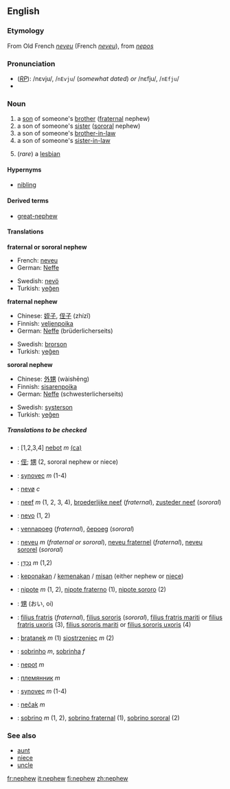 ==English==
===Etymology===
From Old French ''[[neveu]]'' (French ''[[neveu]]''), from {{L.}} ''[[nepos]]''

===Pronunciation===
*(''[[RP]]''): /nɛvju/, /<tt>nEvju</tt>/ (''somewhat dated'') ''or'' /nɛfju/, /<tt>nEfju</tt>/ 
*{{audio|en-us-nephew.ogg|Audio (US)}}

===Noun===
{{en-noun-reg}}

#a [[son]] of someone's [[brother]] ([[fraternal]] nephew)
#a son of someone's [[sister]] ([[sororal]] nephew)
#a son of someone's [[brother-in-law]]
#a son of someone's [[sister-in-law]]
#{{rfv-sense}} (''rare'') a [[lesbian]]

====Hypernyms====
*[[nibling]]

====Derived terms====
*[[great-nephew]]

====Translations====
'''fraternal or sororal nephew'''
{{top}}
*French: [[neveu]] {{m}}
*German: [[Neffe]] {{m}}
{{mid}}
*Swedish: [[nevö]] {{c}}
*Turkish: [[yeğen]]
{{bottom}}

'''fraternal nephew'''
{{top}}
*Chinese: [[姪子]], [[侄子]] (zhízǐ)
*Finnish: [[veljenpoika]]
*German: [[Neffe]] (brüderlicherseits) {{m}}
{{mid}}
*Swedish: [[brorson]] {{c}}
*Turkish: [[yeğen]]
{{bottom}}

'''sororal nephew'''
{{top}}
*Chinese: [[外甥]] (wàishēng)
*Finnish: [[sisarenpoika]]
*German: [[Neffe]] (schwesterlicherseits) {{m}}
{{mid}}
*Swedish: [[systerson]] {{c}}
*Turkish: [[yeğen]]
{{bottom}}

=====Translations to be checked=====
{{checktrans}}
*{{ttbc|Catalan}}: [1,2,3,4] [[nebot]] ''m'' [[:ca:nebot|(ca)]] 
*{{ttbc|CJKV Characters}}: [[侄]]; [[甥]] (2, sororal nephew or niece)
*{{ttbc|Czech}}: [[synovec]] ''m'' (1-4)
*{{ttbc|Danish}}: [[nevø]] ''c''
*{{ttbc|Dutch}}: [[neef]] ''m'' (1, 2, 3, 4), [[broederlijke neef]] (''fraternal''), [[zusteder neef]] (''sororal'')
*{{ttbc|Esperanto}}: [[nevo]] (1, 2)
*{{ttbc|Estonian}}: [[vennapoeg]] (''fraternal''), [[õepoeg]] (''sororal'')
*{{ttbc|French}}: [[neveu]] ''m'' (''fraternal or sororal''), [[neveu fraternel]] (''fraternal''), [[neveu sororel]] (''sororal'')
*{{ttbc|Hebrew}}: [[נֶכְדָּן]] ''m'' (1,2)
*{{ttbc|Indonesian}}: [[keponakan]] / [[kemenakan]] / [[misan]] (either nephew or [[niece]])
*{{ttbc|Italian}}: [[nipote]] ''m'' (1, 2), [[nipote fraterno]] (1), [[nipote sororo]] (2)
*{{ttbc|Japanese}}: [[甥]] (おい, oi)
*{{ttbc|Latin}}: [[filius fratris]] (''fraternal''), [[filius sororis]] (''sororal''), [[filius fratris mariti]] or [[filius fratris uxoris]] (3), [[filius sororis mariti]] or [[filius sororis uxoris]] (4)
*{{ttbc|Polish}}: [[bratanek]] ''m'' (1) [[siostrzeniec]] ''m'' (2)
*{{ttbc|Portuguese}}: [[sobrinho]] ''m'', [[sobrinha]] ''f''
*{{ttbc|Romanian}}: [[nepot]] ''m''
*{{ttbc|Russian}}: [[племянник]] ''m''
*{{ttbc|Slovak}}: [[synovec]] ''m'' (1-4)
*{{ttbc|Slovene}}: [[nečak]] ''m''
*{{ttbc|Spanish}}: [[sobrino]] ''m'' (1, 2), [[sobrino fraternal]] (1), [[sobrino sororal]] (2)

===See also===
*[[aunt]]
*[[niece]]
*[[uncle]]

[[fr:nephew]]
[[it:nephew]]
[[fi:nephew]]
[[zh:nephew]]